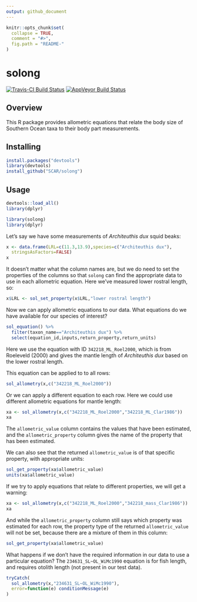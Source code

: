 ```yaml
---
output: github_document
---
```


<!-- README.md is generated from README.Rmd. Please edit that file -->

```r
knitr::opts_chunk$set(
  collapse = TRUE,
  comment = "#>",
  fig.path = "README-"
)
```

# solong

[![Travis-CI Build Status](https://travis-ci.org/SCAR/solong.svg?branch=master)](https://travis-ci.org/SCAR/solong)
[![AppVeyor Build Status](https://ci.appveyor.com/api/projects/status/github/SCAR/solong?branch=master&svg=true)](https://ci.appveyor.com/project/SCAR/solong)

Overview
--------

This R package provides allometric equations that relate the body size of Southern Ocean taxa to their body part measurements.


Installing
----------

```r
install.packages("devtools")
library(devtools)
install_github("SCAR/solong")
```

Usage
-----

```r
devtools::load_all()
library(dplyr)
```


```r
library(solong)
library(dplyr)
```


Let's say we have some measurements of *Architeuthis dux* squid beaks:

```r
x <- data.frame(LRL=c(11.3,13.9),species=c("Architeuthis dux"),
  stringsAsFactors=FALSE)
x
```

It doesn't matter what the column names are, but we do need to set the properties of the columns so that `solong` can find the appropriate data to use in each allometric equation. Here we've measured lower rostral length, so:

```r
x$LRL <- sol_set_property(x$LRL,"lower rostral length")
```

Now we can apply allometric equations to our data. What equations do we have available for our species of interest?

```r
sol_equation() %>%
  filter(taxon_name=="Architeuthis dux") %>%
  select(equation_id,inputs,return_property,return_units)
```

Here we use the equation with ID `342218_ML_Roel2000`, which is from Roeleveld (2000) and gives the mantle length of *Architeuthis dux* based on the lower rostral length.

This equation can be applied to to all rows:
```r
sol_allometry(x,c("342218_ML_Roel2000"))
```

Or we can apply a different equation to each row. Here we could use different allometric equations for mantle length:
```r
xa <- sol_allometry(x,c("342218_ML_Roel2000","342218_ML_Clar1986"))
xa
```

The `allometric_value` column contains the values that have been estimated, and the `allometric_property` column gives the name of the property that has been estimated.

We can also see that the returned `allometric_value` is of that specific property, with appropriate units:
```r
sol_get_property(xa$allometric_value)
units(xa$allometric_value)
```

If we try to apply equations that relate to different properties, we will get a warning:
```r
xa <- sol_allometry(x,c("342218_ML_Roel2000","342218_mass_Clar1986"))
xa
```

And while the `allometric_property` column still says which property was estimated for each row, the property type of the returned `allometric_value` will not be set, because there are a mixture of them in this column:
```r
sol_get_property(xa$allometric_value)
```

What happens if we don't have the required information in our data to use a particular equation? The `234631_SL~OL_WiMc1990` equation is for fish length, and requires otolith length (not present in our test data).

```r
tryCatch(
  sol_allometry(x,"234631_SL~OL_WiMc1990"),
  error=function(e) conditionMessage(e)
)
```
